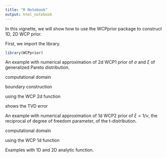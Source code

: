 ```yaml
---
title: "R Notebook"
output: html_notebook
---
```


In this vignette, we will show how to use the WCPprior package to construct 1D, 2D WCP prior.

First, we import the library.
```r
library(WCPprior)
```


An example with numerical approximation of 2d WCP1 prior of $\sigma$ and $\xi$ of generalized Pareto distribution.

computational domain

boundary construction

using the WCP 2d function

shows the TVD error

An example with numerical approximation of 1d WCP2 prior of $\xi = 1/\nu$, the reciprocal of degree of freedom parameter, of the t-distribution.

computational domain

using the WCP 1d function

Examples with 1D and 2D analytic function.




















